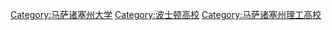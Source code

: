 [[Category:马萨诸塞州大学|Category:马萨诸塞州大学]]
[[Category:波士顿高校|Category:波士顿高校]]
[[Category:马萨诸塞州理工高校|Category:马萨诸塞州理工高校]]